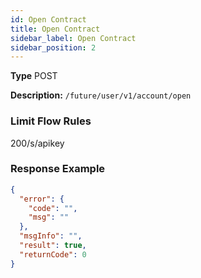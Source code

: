 ```yaml
---
id: Open Contract
title: Open Contract
sidebar_label: Open Contract
sidebar_position: 2
---
```


**Type** POST

**Description:** `/future/user/v1/account/open`

### Limit Flow Rules

200/s/apikey

### Response Example

```json title="Response"
{
  "error": {
    "code": "",
    "msg": ""
  },
  "msgInfo": "",
  "result": true,
  "returnCode": 0
}
```
